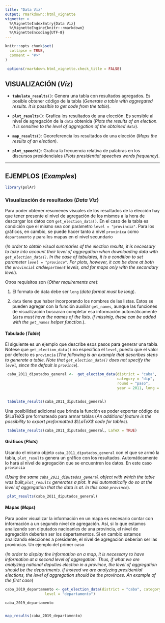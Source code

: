 ---
title: "Data Viz"
output: rmarkdown::html_vignette
vignette: >
  %\VignetteIndexEntry{Data Viz}
  %\VignetteEngine{knitr::rmarkdown}
  %\VignetteEncoding{UTF-8}
---

```{r, include = FALSE}
knitr::opts_chunk$set(
  collapse = TRUE,
  comment = "#>"
)

 options(rmarkdown.html_vignette.check_title = FALSE)

```

## VISUALIZACIÓN (*Viz*)

- **`tabulate_results()`**: Genera una tabla con resultados agregados. Es posible obtener código \LaTeX de la tabla (*Generate a table with aggregated results. It is possible to get \LaTeX code from the table*).

- **`plot_results()`**: Grafica los resultados de una elección. Es sensible al nivel de agregación de la `data` obtenida (*Plots the results of an election. It is sensitive to the level of aggregation of the obtained `data`*).

- **`map_results()`**: Georeferencia los resultados de una elección (*Maps the results of an election*).

- **`plot_speech()`**: Grafica la frecuencia relativa de palabras en los discursos presidenciales (*Plots presidential speeches words frequency*).

---

## EJEMPLOS (*Examples*)


```{r setup}
library(polAr)
```



### Visualización de resultados (*Data Viz*)

Para poder obtener resumenes visuales de los resultados de la elección hay que tener presente el nivel de agregación de los mismos a la hora de descargar los datos con `get_election_data()`. En el caso de la tabla es condición que el mismo sea con parámetro `level = "provincia"`. Para los gráficos, en cambio, se puede hacer tanto a nivel `provinica` como `departamento` y para los mapas en el nivel secundario

(*In order to obtain visual summaries of the election results, it is necessary to take into account their level of aggregation when downloading  data with `get_election_data()`. In the case of tabulates, it is a condition to set parameter `level = "province"`. For plots, however, it can be done at both the `provincial` and`department` levels, and for maps only with the secondary level*).

Otros requisitos son (*Other requirements are*): 

1. El formato de data debe ser `long` (*data format must be long*). 

2. `data` tiene que haber incorporando los nombres de las listas. Estos se pueden agregar con la función auxiliar `get_names`, aunque las funciones de visualización buscaran completar esa información automáticamente (*`data` must have the names of the lists. If missinig, these can be added with the `get_names` helper function.*). 


#### Tabulado (*Table*)

El siguiente es un ejemplo que describe esos pasos para generar una tabla. Nótese que `get_election_data()` no especifica el `level`, puesto que el valor por defecto es `provincia` 
(*The following is an example that describes steps to generate a table. Note that `get_election_data()` does not specify the `level`, since the default is `province`*). 


```{r echo=TRUE, message=FALSE, warning=FALSE, paged.print=FALSE}
  
 caba_2011_diputados_general <-  get_election_data(district = "caba", 
                                                   category = "dip", 
                                                   round = "paso", 
                                                   year = 2011, long = TRUE) 

 
 tabulate_results(caba_2011_diputados_general)
```


Una posibilidad adicional que brinda la función es poder exportar código de $\LaTeX$ pre formateado para armar tablas (*An additional feature is the possibility to export preformatted $\LaTeX$ code for tables*).

```{r echo=TRUE, message=FALSE, warning=FALSE, paged.print=FALSE}
 tabulate_results(caba_2011_diputados_general, LaTeX = TRUE)
```


#### Gráficos (*Plots*)

Usando el mismo objeto `caba_2011_diputados_general` con el que se armó la tabla, `plot_results` genera un gráfico con los resultados. Automáticamente lo hará al nivel de agregación que se encuentren los datos. En este caso `provincia`

(*Using the same `caba_2011_diputados_general` object with which the table was built,`plot_results` generates a plot. It will automatically do so at the level of aggregation that the data is at. In this case `province`*).



```{r echo=TRUE, message=FALSE, warning=FALSE, paged.print=FALSE}
 plot_results(caba_2011_diputados_general)
```

#### Mapas (*Maps*)


Para poder visualizar la información en un mapa es necesario contar con información a un segundo nivel de agregación. Así, si lo que estamos analizando son diputados nacioanles de una provincia, el nivel de agregación deberían ser los departamentos. Si en cambio estamos analizando elecciones a presidente, el nivel de agregación deberían ser las provincias. Un ejemplo del primer caso

(*In order to display the information on a map, it is necessary to have information at a second level of aggregation. Thus, if what we are analyzing  national deputies election in a province, the level of aggregation should be the departments. If instead we are analyzing presidential elections, the level of aggregation should be the provinces. An example of the first case*)



```{r map_results}

caba_2019_departamento <- get_election_data(district = "caba", category = "dip", round = "gral", year = 2019,
                  level = "departamento")

caba_2019_departamento


map_results(caba_2019_departamento)

```

